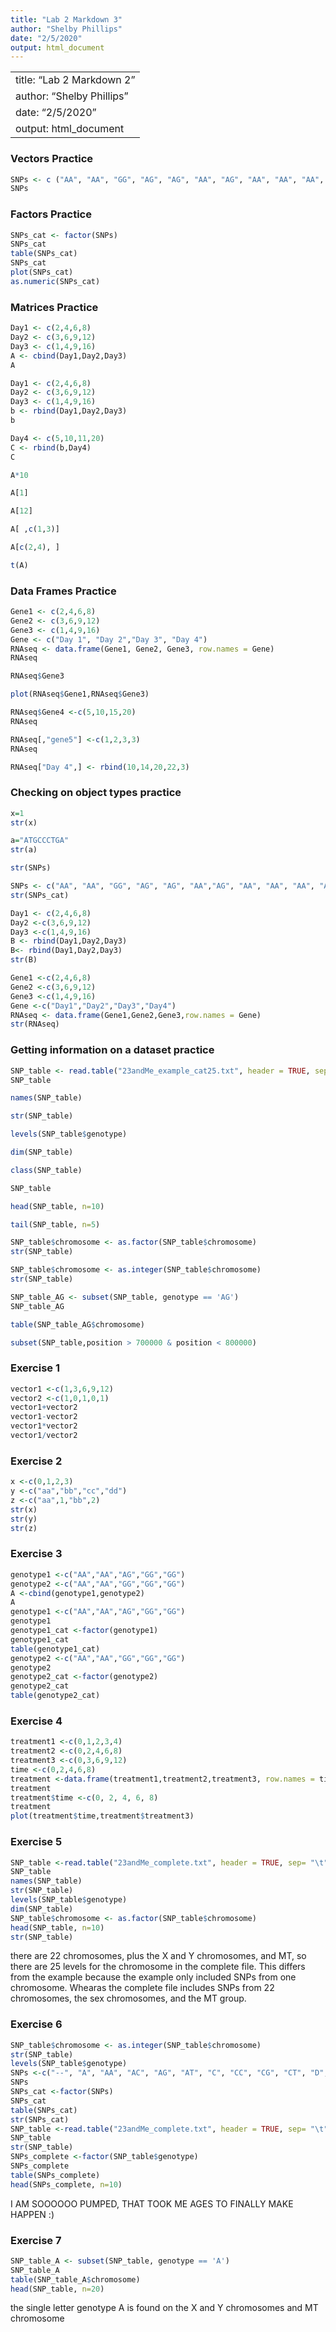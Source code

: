 ```yaml
---
title: "Lab 2 Markdown 3"
author: "Shelby Phillips"
date: "2/5/2020"
output: html_document
---
```


---
title: "Lab 2 Markdown 2"
author: "Shelby Phillips"
date: "2/5/2020"
output: html_document
---

### Vectors Practice
```r
SNPs <- c ("AA", "AA", "GG", "AG", "AG", "AA", "AG", "AA", "AA", "AA", "AG")
SNPs
```
### Factors Practice
```r
SNPs_cat <- factor(SNPs)
SNPs_cat
table(SNPs_cat)
SNPs_cat
plot(SNPs_cat)
as.numeric(SNPs_cat)
```
### Matrices Practice
```r
Day1 <- c(2,4,6,8)
Day2 <- c(3,6,9,12)
Day3 <- c(1,4,9,16)
A <- cbind(Day1,Day2,Day3)
A
```
```r
Day1 <- c(2,4,6,8)
Day2 <- c(3,6,9,12)
Day3 <- c(1,4,9,16)
b <- rbind(Day1,Day2,Day3)
b 
```
```r
Day4 <- c(5,10,11,20)
C <- rbind(b,Day4)
C
```
```r
A*10
```
```r
A[1]
```
```r
A[12]
```
```r
A[ ,c(1,3)]
```
```r
A[c(2,4), ]
```
```r
t(A)
```
### Data Frames Practice
```r
Gene1 <- c(2,4,6,8)
Gene2 <- c(3,6,9,12)
Gene3 <- c(1,4,9,16)
Gene <- c("Day 1", "Day 2","Day 3", "Day 4")
RNAseq <- data.frame(Gene1, Gene2, Gene3, row.names = Gene)
RNAseq
```

```r
RNAseq$Gene3
```

```r
plot(RNAseq$Gene1,RNAseq$Gene3)
```

```r
RNAseq$Gene4 <-c(5,10,15,20)
RNAseq
```
```r
RNAseq[,"gene5"] <-c(1,2,3,3)
RNAseq
```
```r
RNAseq["Day 4",] <- rbind(10,14,20,22,3)
```
### Checking on object types practice
```r
x=1
str(x)
```
```r
a="ATGCCCTGA"
str(a)
```
```r
str(SNPs)
```
```r
SNPs <- c("AA", "AA", "GG", "AG", "AG", "AA","AG", "AA", "AA", "AA", "AG")
str(SNPs_cat)
```
```r
Day1 <- c(2,4,6,8)
Day2 <-c(3,6,9,12)
Day3 <-c(1,4,9,16)
B <- rbind(Day1,Day2,Day3)
B<- rbind(Day1,Day2,Day3)
str(B)
```
```r
Gene1 <-c(2,4,6,8)
Gene2 <-c(3,6,9,12)
Gene3 <-c(1,4,9,16)
Gene <-c("Day1","Day2","Day3","Day4")
RNAseq <- data.frame(Gene1,Gene2,Gene3,row.names = Gene)
str(RNAseq)
```
### Getting information on a dataset practice
```r
SNP_table <- read.table("23andMe_example_cat25.txt", header = TRUE, sep = "\t")
SNP_table
```

```r
names(SNP_table)
```
```r
str(SNP_table)
```
```r
levels(SNP_table$genotype)
```
```r
dim(SNP_table)
```
```r
class(SNP_table)
```
```r
SNP_table
```
```r
head(SNP_table, n=10)
```
```r
tail(SNP_table, n=5)
```
```r
SNP_table$chromosome <- as.factor(SNP_table$chromosome)
str(SNP_table)
```
```r
SNP_table$chromosome <- as.integer(SNP_table$chromosome)
str(SNP_table)
```
```r
SNP_table_AG <- subset(SNP_table, genotype == 'AG')
SNP_table_AG
```
```r
table(SNP_table_AG$chromosome)
```
```r
subset(SNP_table,position > 700000 & position < 800000)
```
### Exercise 1
```r
vector1 <-c(1,3,6,9,12)
vector2 <-c(1,0,1,0,1)
vector1+vector2
vector1-vector2
vector1*vector2
vector1/vector2
```
### Exercise 2
```r
x <-c(0,1,2,3)
y <-c("aa","bb","cc","dd")
z <-c("aa",1,"bb",2)
str(x)
str(y)
str(z)
```
### Exercise 3
```r
genotype1 <-c("AA","AA","AG","GG","GG")
genotype2 <-c("AA","AA","GG","GG","GG")
A <-cbind(genotype1,genotype2)
A
genotype1 <-c("AA","AA","AG","GG","GG")
genotype1
genotype1_cat <-factor(genotype1)
genotype1_cat
table(genotype1_cat)
genotype2 <-c("AA","AA","GG","GG","GG")
genotype2
genotype2_cat <-factor(genotype2)
genotype2_cat
table(genotype2_cat)
```
### Exercise 4
```r
treatment1 <-c(0,1,2,3,4)
treatment2 <-c(0,2,4,6,8)
treatment3 <-c(0,3,6,9,12)
time <-c(0,2,4,6,8)
treatment <-data.frame(treatment1,treatment2,treatment3, row.names = time)
treatment
treatment$time <-c(0, 2, 4, 6, 8)
treatment
plot(treatment$time,treatment$treatment3)
```
### Exercise 5
```r
SNP_table <-read.table("23andMe_complete.txt", header = TRUE, sep= "\t")
SNP_table
names(SNP_table)
str(SNP_table)
levels(SNP_table$genotype)
dim(SNP_table)
SNP_table$chromosome <- as.factor(SNP_table$chromosome)
head(SNP_table, n=10)
str(SNP_table)
```
there are 22 chromosomes, plus the X and Y chromosomes, and MT, so there are 25 levels for the chromosome in the complete file. This differs from the example because the example only included SNPs from one chromosome. Whearas the complete file includes SNPs from 22 chromosomes, the sex chromosomes, and the MT group.

### Exercise 6
```r
SNP_table$chromosome <- as.integer(SNP_table$chromosome)
str(SNP_table) 
levels(SNP_table$genotype)
SNPs <-c("--", "A", "AA", "AC", "AG", "AT", "C", "CC", "CG", "CT", "D", "DD", "DI", "G", "GG", "GT", "I", "II", "T", "TT")
SNPs
SNPs_cat <-factor(SNPs)
SNPs_cat
table(SNPs_cat)
str(SNPs_cat)
SNP_table <-read.table("23andMe_complete.txt", header = TRUE, sep= "\t")
SNP_table
str(SNP_table)
SNPs_complete <-factor(SNP_table$genotype)
SNPs_complete
table(SNPs_complete)
head(SNPs_complete, n=10)
```
I AM SOOOOOO PUMPED, THAT TOOK ME AGES TO FINALLY MAKE HAPPEN :)


### Exercise 7
```r
SNP_table_A <- subset(SNP_table, genotype == 'A') 
SNP_table_A
table(SNP_table_A$chromosome)
head(SNP_table, n=20)
```
the single letter genotype A is found on the X and Y chromosomes and MT chromosome



